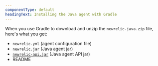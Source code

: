 ```yaml
---
componentType: default
headingText: Installing the Java agent with Gradle
---
```


When you use Gradle to download and unzip the `newrelic-java.zip` file, here's what you get:

* `newrelic.yml` (agent configuration file)
* `newrelic.jar` (Java agent jar)
* [`newrelic-api.jar`](/docs/agents/java-agent/api-guides/guide-using-java-agent-api#api) (Java agent API jar)
* README